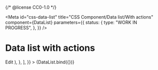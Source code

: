 {/* @license CC0-1.0 */}


<Meta
  id="css-data-list"
  title="CSS Component/Data list/With actions"
  component={DataList}
  parameters={{
    status: {
      type: "WORK IN PROGRESS",
    },
  }}
/>

# Data list with actions

<Canvas>
  <Story
    name="With actions"
    args={{
      appearance: "rows",
      items: [
        {
          key: "Voornaam",
          value: "Mees",
          actions: (
            <a className="utrecht-link-button utrecht-link-button--inline" href="#">
              Edit
            </a>
          ),
        },
      ],
    }}
  >
    {DataList.bind({})}
  </Story>
</Canvas>
